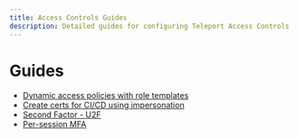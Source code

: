 ```yaml
---
title: Access Controls Guides
description: Detailed guides for configuring Teleport Access Controls
---
```


# Guides

- [Dynamic access policies with role templates](./guides/role-templates.mdx)
- [Create certs for CI/CD using impersonation](./guides/impersonation.mdx)
- [Second Factor - U2F](./guides/u2f.mdx)
- [Per-session MFA](./guides/per-session-mfa.mdx)
